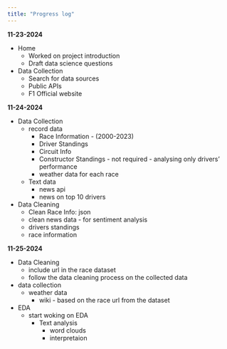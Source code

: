 ```yaml
---
title: "Progress log"
---
```

**11-23-2024**

- Home
  - Worked on project introduction
  - Draft data science questions
- Data Collection
  - Search for data sources
  - Public APIs
  - F1 Official website

**11-24-2024**

- Data Collection
  - record data
    - Race Information - (2000-2023)
    - Driver Standings
    - Circuit Info
    - Constructor Standings - not required - analysing only drivers' performance
    - weather data for each race
  - Text data
    - news api
    - news on top 10 drivers
- Data Cleaning
  - Clean Race Info: json
  - clean news data - for sentiment analysis
  - drivers standings
  - race information


**11-25-2024**

- Data Cleaning
  - include url in the race dataset
  - follow the data cleaning process on the collected data
- data collection
  - weather data 
    - wiki - based on the race url from the dataset
- EDA
  - start woking on EDA
    - Text analysis 
      - word clouds
      - interpretaion
  
